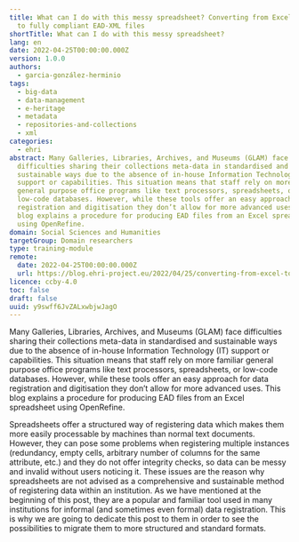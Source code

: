 ```yaml
---
title: What can I do with this messy spreadsheet? Converting from Excel sheets
  to fully compliant EAD-XML files
shortTitle: What can I do with this messy spreadsheet?
lang: en
date: 2022-04-25T00:00:00.000Z
version: 1.0.0
authors:
  - garcia-gonzález-herminio
tags:
  - big-data
  - data-management
  - e-heritage
  - metadata
  - repositories-and-collections
  - xml
categories:
  - ehri
abstract: Many Galleries, Libraries, Archives, and Museums (GLAM) face
  difficulties sharing their collections meta-data in standardised and
  sustainable ways due to the absence of in-house Information Technology (IT)
  support or capabilities. This situation means that staff rely on more familiar
  general purpose office programs like text processors, spreadsheets, or
  low-code databases. However, while these tools offer an easy approach for data
  registration and digitisation they don’t allow for more advanced uses. This
  blog explains a procedure for producing EAD files from an Excel spreadsheet
  using OpenRefine.
domain: Social Sciences and Humanities
targetGroup: Domain researchers
type: training-module
remote:
  date: 2022-04-25T00:00:00.000Z
  url: https://blog.ehri-project.eu/2022/04/25/converting-from-excel-to-ead-xml/
licence: ccby-4.0
toc: false
draft: false
uuid: y9swff6JvZALxwbjwJagO
---
```

Many Galleries, Libraries, Archives, and Museums (GLAM) face difficulties sharing their collections meta-data in standardised and sustainable ways due to the absence of in-house Information Technology (IT) support or capabilities. This situation means that staff rely on more familiar general purpose office programs like text processors, spreadsheets, or low-code databases. However, while these tools offer an easy approach for data registration and digitisation they don’t allow for more advanced uses. This blog explains a procedure for producing EAD files from an Excel spreadsheet using OpenRefine.

Spreadsheets offer a structured way of registering data which makes them more easily processable by machines than normal text documents. However, they can pose some problems when registering multiple instances (redundancy, empty cells, arbitrary number of columns for the same attribute, etc.) and they do not offer integrity checks, so data can be messy and invalid without users noticing it. These issues are the reason why spreadsheets are not advised as a comprehensive and sustainable method of registering data within an institution. As we have mentioned at the beginning of this post, they are a popular and familiar tool used in many institutions for informal (and sometimes even formal) data registration. This is why we are going to dedicate this post to them in order to see the possibilities to migrate them to more structured and standard formats.

[](https://blog.ehri-project.eu/2022/04/25/converting-from-excel-to-ead-xml/#enref-5309-12)[](https://blog.ehri-project.eu/2022/04/25/converting-from-excel-to-ead-xml/#enref-5309-15)